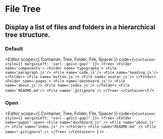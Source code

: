 
<Spacer y={0.6} />

# File Tree

<Spacer y={0.8} />

## Display a list of files and folders in a hierarchical tree structure.

<Spacer y={2} />

### Default

<Editor
  scope={{ Container, Tree, Folder, File, Spacer }}
  code={`<Container style={{ marginLeft: 'var(--geist-gap)' }}>
  <Tree>
    <Folder name='components'>
      <Folder name='typography'>
        <File name='paragraph.js'/>
        <File name='code.js'/>
        <File name='heading.js'/>
      </Folder>
      <File name='button.js'/>
      <File name='avatar.js'/>
    </Folder>
    <Folder name='pages'>
      <File name='dashboard.js'/>
      <File name='about.js'/>
      <File name='index.js'/>
    </Folder>
    <File name='README.md'/>
    <File name='.gitignore'/>
  </Tree>
</Container>`}
/>

<Spacer y={2} />

### Open

<Editor
  scope={{ Container, Tree, Folder, File, Spacer }}
  code={`<Container style={{ marginLeft: "var(--geist-gap)" }}>
  <Tree>
    <Folder name="pages" open>
      <File name="dashboard.js" />
      <File name="about.js" />
      <File name="index.js" />
    </Folder>
    <File name="README.md" />
    <File name=".gitignore" />
  </Tree>
</Container>
`}
/>

<Spacer y={4} />
